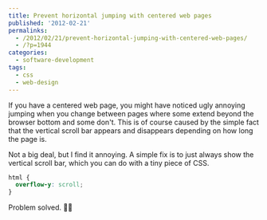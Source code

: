 ```yaml
---
title: Prevent horizontal jumping with centered web pages
published: '2012-02-21'
permalinks:
  - /2012/02/21/prevent-horizontal-jumping-with-centered-web-pages/
  - /?p=1944
categories:
  - software-development
tags:
  - css
  - web-design
---
```


If you have a centered web page, you might have noticed ugly annoying jumping when you change between pages where some extend beyond the browser bottom and some don't. This is of course caused by the simple fact that the vertical scroll bar appears and disappears depending on how long the page is.

Not a big deal, but I find it annoying. A simple fix is to just always show the vertical scroll bar, which you can do with a tiny piece of CSS.

```css
html {
  overflow-y: scroll;
}
```

Problem solved. 🤷‍♂️
